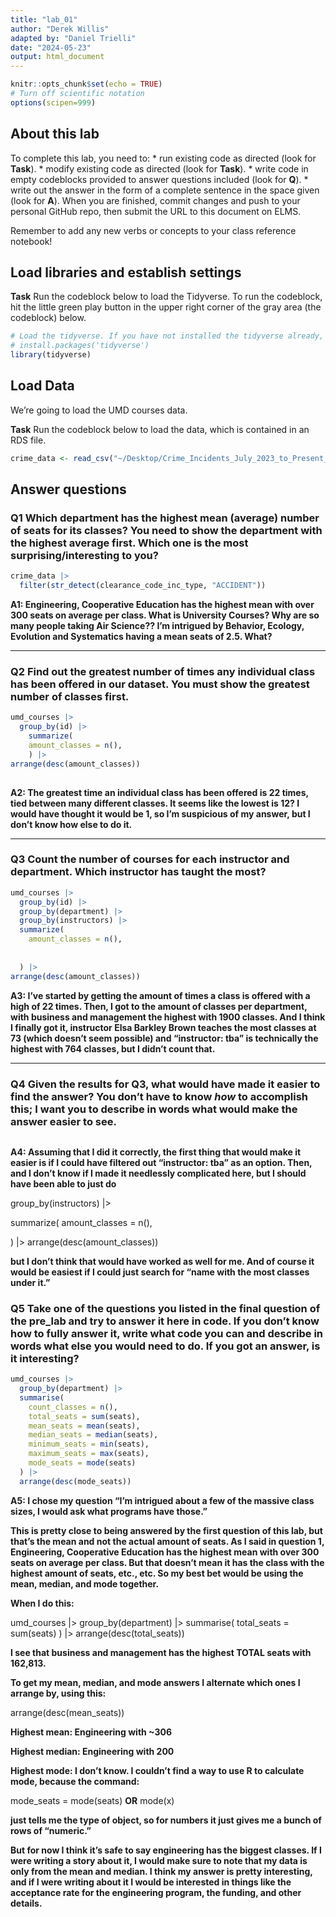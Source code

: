 ```yaml
---
title: "lab_01"
author: "Derek Willis"
adapted by: "Daniel Trielli"
date: "2024-05-23"
output: html_document
---
```


```r
knitr::opts_chunk$set(echo = TRUE)
# Turn off scientific notation
options(scipen=999)
```

## About this lab

To complete this lab, you need to: \* run existing code as directed (look for **Task**). \* modify existing code as directed (look for **Task**). \* write code in empty codeblocks provided to answer questions included (look for **Q**). \* write out the answer in the form of a complete sentence in the space given (look for **A**). When you are finished, commit changes and push to your personal GitHub repo, then submit the URL to this document on ELMS.

Remember to add any new verbs or concepts to your class reference notebook!

## Load libraries and establish settings

**Task** Run the codeblock below to load the Tidyverse. To run the codeblock, hit the little green play button in the upper right corner of the gray area (the codeblock) below.

```r
# Load the tidyverse. If you have not installed the tidyverse already, remove the # from the next line and run it first.  
# install.packages('tidyverse')
library(tidyverse)
```

## Load Data

We're going to load the UMD courses data.

**Task** Run the codeblock below to load the data, which is contained in an RDS file.

```r
crime_data <- read_csv("~/Desktop/Crime_Incidents_July_2023_to_Present_20241127.csv")
```

## Answer questions

### **Q1** Which department has the highest mean (average) number of seats for its classes? You need to show the department with the highest average first. Which one is the most surprising/interesting to you?

```r
crime_data |>
  filter(str_detect(clearance_code_inc_type, "ACCIDENT"))
```

**A1: Engineering, Cooperative Education has the highest mean with over 300 seats on average per class. What is University Courses? Why are so many people taking Air Science?? I'm intrigued by Behavior, Ecology, Evolution and Systematics having a mean seats of 2.5. What?**

------------------------------------------------------------------------

### **Q2** Find out the greatest number of times any individual class has been offered in our dataset. You must show the greatest number of classes first.

```r
umd_courses |>
  group_by(id) |>
    summarize(
    amount_classes = n(),
    ) |>
arrange(desc(amount_classes))
    

```

**A2: The greatest time an individual class has been offered is 22 times, tied between many different classes. It seems like the lowest is 12? I would have thought it would be 1, so I'm suspicious of my answer, but I don't know how else to do it.**

------------------------------------------------------------------------

### **Q3** Count the number of courses for each instructor and department. Which instructor has taught the most?

```r
umd_courses |>
  group_by(id) |>
  group_by(department) |>
  group_by(instructors) |>
  summarize(
    amount_classes = n(),
    
    
  ) |>
arrange(desc(amount_classes))

```

**A3: I've started by getting the amount of times a class is offered with a high of 22 times. Then, I got to the amount of classes per department, with business and management the highest with 1900 classes. And I think I finally got it, instructor Elsa Barkley Brown teaches the most classes at 73 (which doesn't seem possible) and "instructor: tba" is technically the highest with 764 classes, but I didn't count that.**

------------------------------------------------------------------------

### **Q4** Given the results for Q3, what would have made it easier to find the answer? You don't have to know *how* to accomplish this; I want you to describe in words what would make the answer easier to see.

```r

```

**A4: Assuming that I did it correctly, the first thing that would make it easier is if I could have filtered out "instructor: tba" as an option. Then, and I don't know if I made it needlessly complicated here, but I should have been able to just do**

group_by(instructors) \|\>

summarize( amount_classes = n(),

) \|\> arrange(desc(amount_classes))

**but I don't think that would have worked as well for me. And of course it would be easiest if I could just search for "name with the most classes under it."**

### **Q5** Take one of the questions you listed in the final question of the pre_lab and try to answer it here in code. If you don't know how to fully answer it, write what code you can and describe in words what else you would need to do. If you got an answer, is it interesting?

```r
umd_courses |>
  group_by(department) |>
  summarise(
    count_classes = n(),
    total_seats = sum(seats),
    mean_seats = mean(seats),
    median_seats = median(seats),
    minimum_seats = min(seats),
    maximum_seats = max(seats),
    mode_seats = mode(seats)
  ) |>
  arrange(desc(mode_seats))
```

**A5: I chose my question "**I'm intrigued about a few of the massive class sizes, I would ask what programs have those.**"**

**This is pretty close to being answered by the first question of this lab, but that's the mean and not the actual amount of seats. As I said in question 1, Engineering, Cooperative Education has the highest mean with over 300 seats on average per class. But that doesn't mean it has the class with the highest amount of seats, etc., etc. So my best bet would be using the mean, median, and mode together.**

**When I do this:**

umd_courses \|\> group_by(department) \|\> summarise( total_seats = sum(seats) ) \|\> arrange(desc(total_seats))

**I see that business and management has the highest TOTAL seats with 162,813.**

**To get my mean, median, and mode answers I alternate which ones I arrange by, using this:**

arrange(desc(mean_seats))

**Highest mean: Engineering with \~306**

**Highest median: Engineering with 200**

**Highest mode: I don't know. I couldn't find a way to use R to calculate mode, because the command:**

mode_seats = mode(seats) **OR** mode(x)

**just tells me the type of object, so for numbers it just gives me a bunch of rows of "numeric."**

**But for now I think it's safe to say engineering has the biggest classes. If I were writing a story about it, I would make sure to note that my data is only from the mean and median. I think my answer is pretty interesting, and if I were writing about it I would be interested in things like the acceptance rate for the engineering program, the funding, and other details.**

